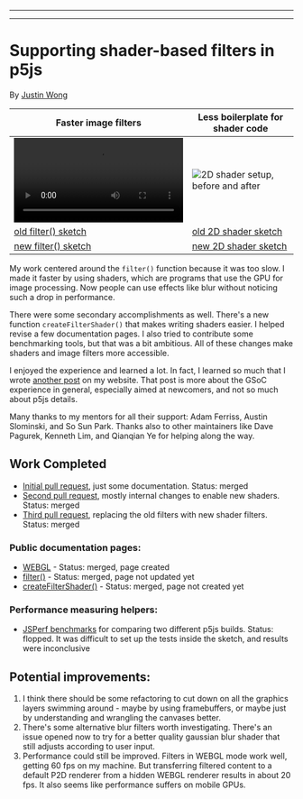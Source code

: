 
---

---
# Supporting shader-based filters in p5js

By [Justin Wong](https://wonger.dev)

| Faster image filters | Less boilerplate for shader code |
|-|-|
| <video src="https://github.com/wong-justin/p5.js/assets/28441593/41edb6b9-ef4c-4b2e-8b22-2237da4617d9">filter(), before and after</video> | ![2D shader setup, before and after](https://github.com/wong-justin/p5.js/assets/28441593/6bbd1627-3a01-4911-8c5c-992d63538b96) |
| [old filter() sketch](https://editor.p5js.org/jwong/sketches/oG9AOomYm) | [old 2D shader sketch](https://editor.p5js.org/jwong/sketches/ehXcWtycm) |
| [new filter() sketch](https://editor.p5js.org/jwong/sketches/nWmTF8UED) | [new 2D shader sketch](https://editor.p5js.org/jwong/sketches/T96caQxWq) |

My work centered around the `filter()` function because it was too slow.
I made it faster by using shaders, which are programs that use the GPU for image processing. 
Now people can use effects like blur without noticing such a drop in performance.

There were some secondary accomplishments as well.
There's a new function `createFilterShader()` that makes writing shaders easier.
I helped revise a few documentation pages.
I also tried to contribute some benchmarking tools, but that was a bit ambitious.
All of these changes make shaders and image filters more accessible. 

I enjoyed the experience and learned a lot.
In fact, I learned so much that I wrote [another post](https://wonger.dev/posts/gsoc.html) on my website.
That post is more about the GSoC experience in general, especially aimed at newcomers, and not so much about p5js details.

Many thanks to my mentors for all their support: Adam Ferriss, Austin Slominski, and So Sun Park. Thanks also to other maintainers like Dave Pagurek, Kenneth Lim, and Qianqian Ye for helping along the way.

## Work Completed

- [Initial pull request](https://github.com/processing/p5.js/pull/6167), just some documentation. Status: merged
- [Second pull request](https://github.com/processing/p5.js/pull/6237), mostly internal changes to enable new shaders. Status: merged
- [Third pull request](https://github.com/processing/p5.js/pull/6324), replacing the old filters with new shader filters. Status: merged

### Public documentation pages:
- [WEBGL](https://p5js.org/reference/#/p5/WEBGL) -  Status: merged, page created
- [filter()](https://p5js.org/reference/#/p5/filter) - Status: merged, page not updated yet
- [createFilterShader()](https://p5js.org/reference/#/p5/createFilterShader) - Status: merged, page not created yet

### Performance measuring helpers:

- [JSPerf benchmarks](https://jsperf.app/sideci) for comparing two different p5js builds. Status: flopped. It was difficult to set up the tests inside the sketch, and results were inconclusive

## Potential improvements:

1. I think there should be some refactoring to cut down on all the graphics layers swimming around - maybe by using framebuffers, or maybe just by understanding and wrangling the canvases better. 
2. There's some alternative blur filters worth investigating. There's an issue opened now to try for a better quality gaussian blur shader that still adjusts according to user input.
3. Performance could still be improved. Filters in WEBGL mode work well, getting 60 fps on my machine. But transferring filtered content to a default P2D renderer from a hidden WEBGL renderer results in about 20 fps. It also seems like performance suffers on mobile GPUs.

